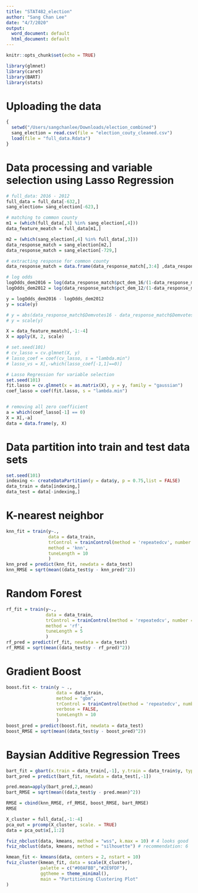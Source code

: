 ```yaml
---
title: "STAT482_election"
author: "Sang Chan Lee"
date: "4/7/2020"
output:
  word_document: default
  html_document: default
---
```


```r
knitr::opts_chunk$set(echo = TRUE)
```

```r
library(glmnet)
library(caret)
library(BART)
library(stats)
```


# Uploading the data 
```r
{
  setwd("/Users/sangchanlee/Downloads/election_combined")
  sang_election = read.csv(file = "election_couty_cleaned.csv")
  load(file = "full_data.Rdata")
}

```


# Data processing and variable selection using Lasso Regression

```r
# full_data: 2016 - 2012 
full_data = full_data[-632,]
sang_election= sang_election[-623,]

# matching to common county 
m1 = (which(full_data[,3] %in% sang_election[,4]))
data_feature_meatch = full_data[m1,]

m2 = (which(sang_election[,4] %in% full_data[,3]))
data_response_match = sang_election[m2,]
data_response_match = sang_election[-729,]

# extracting response for common county 
data_response_match = data.frame(data_response_match[,3:4] ,data_response_match[,59:74])

# log odds 
logOdds_dem2016 = log(data_response_match$pct_dem_16/(1-data_response_match$pct_dem_16))
logOdds_dem2012 = log(data_response_match$pct_dem_12/(1-data_response_match$pct_dem_12))

y = logOdds_dem2016 - logOdds_dem2012
y = scale(y)

# y = abs(data_response_match$Demvotes16 - data_response_match$Demvotes12)
# y = scale(y)

X = data_feature_meatch[,-1:-4]
X = apply(X, 2, scale)

# set.seed(101)
# cv_lasso = cv.glmnet(X, y)
# lasso_coef = coef(cv_lasso, s = "lambda.min")
# lasso_vs = X[,-which(lasso_coef[-1,1]==0)]

# Lasso Regression for variable selection 
set.seed(101)
fit.lasso = cv.glmnet(x = as.matrix(X), y = y, family = "gaussian")
coef_lasso = coef(fit.lasso, s = "lambda.min")


# removing all zero coefficient 
a = which(coef_lasso[-1] == 0)
X = X[,-a]
data = data.frame(y, X)

```


# Data partition into train and test data sets 
```r
set.seed(101)
indexing <- createDataPartition(y = data$y, p = 0.75,list = FALSE)
data_train = data[indexing,]
data_test = data[-indexing,]
```


# K-nearest neighbor 
```r
knn_fit = train(y~., 
                data = data_train, 
                trControl = trainControl(method = 'repeatedcv', number = 10, repeats = 3), 
                method = 'knn', 
                tuneLength = 10
                )
knn_pred = predict(knn_fit, newdata = data_test)
knn_RMSE = sqrt(mean((data_test$y - knn_pred)^2))

```


# Random Forest 
```r
rf_fit = train(y~., 
               data = data_train, 
               trControl = trainControl(method = 'repeatedcv', number = 10, repeats = 3), 
               method = 'rf', 
               tuneLength = 5
               )
rf_pred = predict(rf_fit, newdata = data_test)
rf_RMSE = sqrt(mean((data_test$y - rf_pred)^2))

```


# Gradient Boost 
```r
boost.fit <- train(y ~ ., 
                   data = data_train, 
                   method = "gbm", 
                   trControl = trainControl(method = 'repeatedcv', number = 10, repeats = 3), 
                   verbose = FALSE,
                   tuneLength = 10
                   ) 
boost_pred = predict(boost.fit, newdata = data_test)
boost_RMSE = sqrt(mean((data_test$y - boost_pred)^2))

```

# Baysian Additive Regression Trees
```r
bart_fit = gbart(x.train = data_train[,-1], y.train = data_train$y, type = 'wbart')
bart_pred = predict(bart_fit, newdata = data_test[,-1])

pred.mean=apply(bart_pred,2,mean)
bart_RMSE = sqrt(mean((data_test$y - pred.mean)^2))
```


```r
RMSE = cbind(knn_RMSE, rf_RMSE, boost_RMSE, bart_RMSE)
RMSE

```

```r
X_cluster = full_data[,-1:-4]
pca_out = prcomp(X_cluster, scale. = TRUE)
data = pca_out$x[,1:2]

fviz_nbclust(data, kmeans, method = "wss", k.max = 10) # 4 looks good 
fviz_nbclust(data, kmeans, method = "silhouette") # recommendation: 6

kmean_fit <- kmeans(data, centers = 2, nstart = 10) 
fviz_cluster(kmean_fit, data = scale(X_cluster),
             palette = c("#00AFBB","#2E9FDF"),
             ggtheme = theme_minimal(),
             main = "Partitioning Clustering Plot"
)
```














